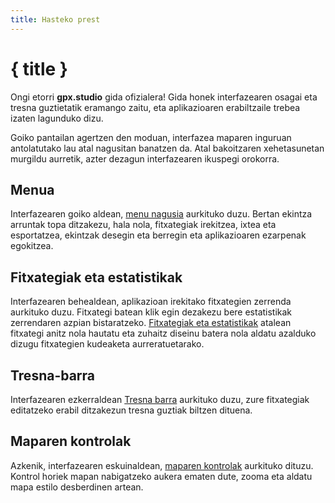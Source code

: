 ```yaml
---
title: Hasteko prest
---
```


<script lang="ts">
</script>

# { title }

Ongi etorri **gpx.studio** gida ofizialera!
Gida honek interfazearen osagai eta tresna guztietatik eramango zaitu, eta aplikazioaren erabiltzaile trebea izaten lagunduko dizu.

<DocsImage src="getting-started/interface" alt="gpx.studio-ren interfazea." />

Goiko pantailan agertzen den moduan, interfazea maparen inguruan antolatutako lau atal nagusitan banatzen da. 
Atal bakoitzaren xehetasunetan murgildu aurretik, azter dezagun interfazearen ikuspegi orokorra.

## Menua

Interfazearen goiko aldean, [menu nagusia](./menu) aurkituko duzu.
Bertan ekintza arruntak topa ditzakezu, hala nola, fitxategiak irekitzea, ixtea eta esportatzea, ekintzak desegin eta berregin eta aplikazioaren ezarpenak egokitzea.

## Fitxategiak eta estatistikak

Interfazearen behealdean, aplikazioan irekitako fitxategien zerrenda aurkituko duzu.
Fitxategi batean klik egin dezakezu bere estatistikak zerrendaren azpian bistaratzeko.
[Fitxategiak eta estatistikak](./files-and-stats) atalean fitxategi anitz nola hautatu eta zuhaitz diseinu batera nola aldatu azalduko dizugu fitxategien kudeaketa aurreratuetarako.

## Tresna-barra

Interfazearen ezkerraldean [Tresna barra](./toolbar) aurkituko duzu, zure fitxategiak editatzeko erabil ditzakezun tresna guztiak biltzen dituena.

## Maparen kontrolak

Azkenik, interfazearen eskuinaldean, [maparen kontrolak](./map-controls) aurkituko dituzu.
Kontrol horiek mapan nabigatzeko aukera ematen dute, zooma eta aldatu mapa estilo desberdinen artean.
